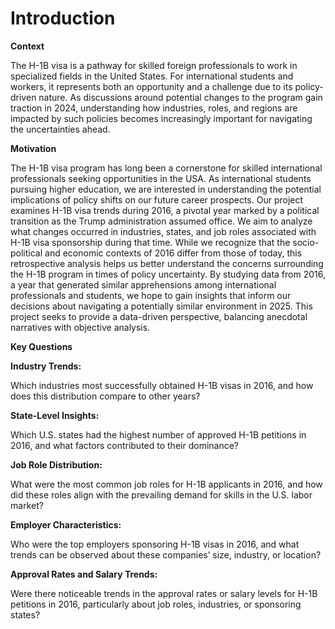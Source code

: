 # Introduction

**Context**

The H-1B visa is a pathway for skilled foreign professionals to work in specialized fields in the United States. For international students and workers, it represents both an opportunity and a challenge due to its policy-driven nature. As discussions around potential changes to the program gain traction in 2024, understanding how industries, roles, and regions are impacted by such policies becomes increasingly important for navigating the uncertainties ahead.

**Motivation**

The H-1B visa program has long been a cornerstone for skilled international professionals seeking opportunities in the USA. As international students pursuing higher education, we are interested in understanding the potential implications of policy shifts on our future career prospects. Our project examines H-1B visa trends during 2016, a pivotal year marked by a political transition as the Trump administration assumed office. We aim to analyze what changes occurred in industries, states, and job roles associated with H-1B visa sponsorship during that time. While we recognize that the socio-political and economic contexts of 2016 differ from those of today, this retrospective analysis helps us better understand the concerns surrounding the H-1B program in times of policy uncertainty. By studying data from 2016, a year that generated similar apprehensions among international professionals and students, we hope to gain insights that inform our decisions about navigating a potentially similar environment in 2025. This project seeks to provide a data-driven perspective, balancing anecdotal narratives with objective analysis.

**Key Questions**

**Industry Trends:**

Which industries most successfully obtained H-1B visas in 2016, and how does this distribution compare to other years?

**State-Level Insights:**

Which U.S. states had the highest number of approved H-1B petitions in 2016, and what factors contributed to their dominance?

**Job Role Distribution:**

What were the most common job roles for H-1B applicants in 2016, and how did these roles align with the prevailing demand for skills in the U.S. labor market?

**Employer Characteristics:**

Who were the top employers sponsoring H-1B visas in 2016, and what trends can be observed about these companies' size, industry, or location?

**Approval Rates and Salary Trends:**

Were there noticeable trends in the approval rates or salary levels for H-1B petitions in 2016, particularly about job roles, industries, or sponsoring states?
